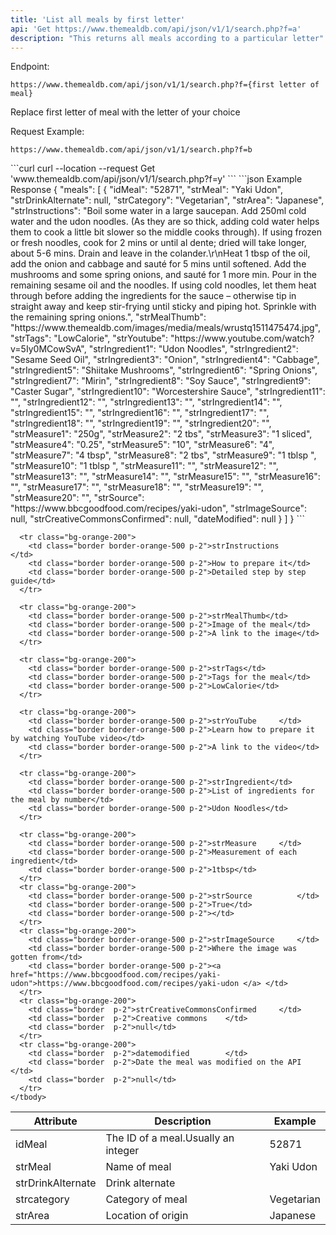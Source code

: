 ```yaml
---
title: 'List all meals by first letter'
api: 'Get https://www.themealdb.com/api/json/v1/1/search.php?f=a'
description: "This returns all meals according to a particular letter"
---
```



Endpoint:

`https://www.themealdb.com/api/json/v1/1/search.php?f={first letter of meal}`

Replace first letter of meal with the letter of your choice

Request Example:

 `https://www.themealdb.com/api/json/v1/1/search.php?f=b`

<RequestExample>
```curl 
curl --location --request Get 'www.themealdb.com/api/json/v1/1/search.php?f=y'
```
</RequestExample>
<ResponseExample>
```json Example Response
{
  "meals": [
    {
      "idMeal": "52871",
      "strMeal": "Yaki Udon",
      "strDrinkAlternate": null,
      "strCategory": "Vegetarian",
      "strArea": "Japanese",
      "strInstructions": "Boil some water in a large saucepan. Add 250ml cold water and the udon noodles. (As they are so thick, adding cold water helps them to cook a little bit slower so the middle cooks through). If using frozen or fresh noodles, cook for 2 mins or until al dente; dried will take longer, about 5-6 mins. Drain and leave in the colander.\r\nHeat 1 tbsp of the oil, add the onion and cabbage and sauté for 5 mins until softened. Add the mushrooms and some spring onions, and sauté for 1 more min. Pour in the remaining sesame oil and the noodles. If using cold noodles, let them heat through before adding the ingredients for the sauce – otherwise tip in straight away and keep stir-frying until sticky and piping hot. Sprinkle with the remaining spring onions.",
      "strMealThumb": "https://www.themealdb.com/images/media/meals/wrustq1511475474.jpg",
      "strTags": "LowCalorie",
      "strYoutube": "https://www.youtube.com/watch?v=5Iy0MCowSvA",
      "strIngredient1": "Udon Noodles",
      "strIngredient2": "Sesame Seed Oil",
      "strIngredient3": "Onion",
      "strIngredient4": "Cabbage",
      "strIngredient5": "Shiitake Mushrooms",
      "strIngredient6": "Spring Onions",
      "strIngredient7": "Mirin",
      "strIngredient8": "Soy Sauce",
      "strIngredient9": "Caster Sugar",
      "strIngredient10": "Worcestershire Sauce",
      "strIngredient11": "",
      "strIngredient12": "",
      "strIngredient13": "",
      "strIngredient14": "",
      "strIngredient15": "",
      "strIngredient16": "",
      "strIngredient17": "",
      "strIngredient18": "",
      "strIngredient19": "",
      "strIngredient20": "",
      "strMeasure1": "250g",
      "strMeasure2": "2 tbs",
      "strMeasure3": "1 sliced",
      "strMeasure4": "0.25",
      "strMeasure5": "10",
      "strMeasure6": "4",
      "strMeasure7": "4 tbsp",
      "strMeasure8": "2 tbs",
      "strMeasure9": "1 tblsp ",
      "strMeasure10": "1 tblsp ",
      "strMeasure11": "",
      "strMeasure12": "",
      "strMeasure13": "",
      "strMeasure14": "",
      "strMeasure15": "",
      "strMeasure16": "",
      "strMeasure17": "",
      "strMeasure18": "",
      "strMeasure19": "",
      "strMeasure20": "",
      "strSource": "https://www.bbcgoodfood.com/recipes/yaki-udon",
      "strImageSource": null,
      "strCreativeCommonsConfirmed": null,
      "dateModified": null
    }
  ]
}
```
</ResponseExample>



<table className="table-auto w-full  border-orange-500">
    <thead>
      <tr>
        <th class="borde p-2">Attribute</th>
        <th class="borde p-2">Description</th>
        <th class="borde p-2">Example</th>
      </tr>
    </thead>
    <tbody>
      <tr class="bg-orange-200">
        <td class="border border-orange-500 p-2">idMeal</td>
        <td class="border border-orange-500 p-2">The ID of a meal.Usually an integer</td>
        <td class="border border-orange-500 p-2">52871</td>
      </tr>
      <tr class="bg-orange-200">
        <td class="border border-orange-500 p-2">strMeal</td>
        <td class="border border-orange-500 p-2">Name of meal</td>
        <td class="border border-orange-500 p-2">Yaki Udon</td>
      </tr>
      <tr class="bg-orange-200">
        <td class="border border-orange-500 p-2">strDrinkAlternate</td>
        <td class="border border-orange-500 p-2">Drink alternate</td>
        <td class="border border-orange-500 p-2"></td>
      </tr>
      <tr class="bg-orange-200">
        <td class="border border-orange-500 p-2">strcategory</td>
        <td class="border border-orange-500 p-2">Category of meal</td>
        <td class="border border-orange-500 p-2">Vegetarian</td>
      </tr>
      <tr class="bg-orange-200">
        <td class="border border-orange-500 p-2">strArea</td>
        <td class="border border-orange-500 p-2">Location of origin</td>
        <td class="border border-orange-500 p-2">Japanese</td>
      </tr>

      <tr class="bg-orange-200">
        <td class="border border-orange-500 p-2">strInstructions		</td>
        <td class="border border-orange-500 p-2">How to prepare it</td>
        <td class="border border-orange-500 p-2">Detailed step by step guide</td>
      </tr>

      <tr class="bg-orange-200">
        <td class="border border-orange-500 p-2">strMealThumb</td>
        <td class="border border-orange-500 p-2">Image of the meal</td>
        <td class="border border-orange-500 p-2">A link to the image</td>
      </tr>

      <tr class="bg-orange-200">
        <td class="border border-orange-500 p-2">strTags</td>
        <td class="border border-orange-500 p-2">Tags for the meal</td>
        <td class="border border-orange-500 p-2">LowCalorie</td>
      </tr>

      <tr class="bg-orange-200">
        <td class="border border-orange-500 p-2">strYouTube		</td>
        <td class="border border-orange-500 p-2">Learn how to prepare it by watching YouTube video</td>
        <td class="border border-orange-500 p-2">A link to the video</td>
      </tr>

      <tr class="bg-orange-200">
        <td class="border border-orange-500 p-2">strIngredient</td>
        <td class="border border-orange-500 p-2">List of ingredients for the meal by number</td>
        <td class="border border-orange-500 p-2">Udon Noodles</td>
      </tr>

      <tr class="bg-orange-200">
        <td class="border border-orange-500 p-2">strMeasure		</td>
        <td class="border border-orange-500 p-2">Measurement of each ingredient</td>
        <td class="border border-orange-500 p-2">1tbsp</td>
      </tr>
      <tr class="bg-orange-200">
        <td class="border border-orange-500 p-2">strSource			</td>
        <td class="border border-orange-500 p-2">True</td>
        <td class="border border-orange-500 p-2"></td>
      </tr>
      <tr class="bg-orange-200">
        <td class="border border-orange-500 p-2">strImageSource		</td>
        <td class="border border-orange-500 p-2">Where the image was gotten from</td>
        <td class="border border-orange-500 p-2"><a href="https://www.bbcgoodfood.com/recipes/yaki-udon">https://www.bbcgoodfood.com/recipes/yaki-udon </a> </td>
      </tr>
      <tr class="bg-orange-200">
        <td class="border  p-2">strCreativeCommonsConfirmed		</td>
        <td class="border  p-2">Creative commons	</td>
        <td class="border  p-2">null</td>
      </tr>
      <tr class="bg-orange-200">
        <td class="border  p-2">datemodified		</td>
        <td class="border  p-2">Date the meal was modified on the API		</td>
        <td class="border  p-2">null</td>
      </tr>
    </tbody>
  </table>


